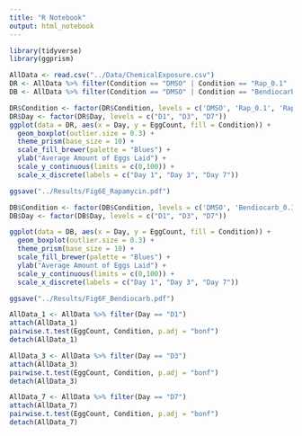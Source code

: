 ```yaml
---
title: "R Notebook"
output: html_notebook
---
```


```r
library(tidyverse)
library(ggprism)
```

```r
AllData <- read.csv("../Data/ChemicalExposure.csv")
DR <- AllData %>% filter(Condition == "DMSO" | Condition == "Rap_0.1" | Condition == "Rap_10" | Condition == "Rap_25")
DB <- AllData %>% filter(Condition == "DMSO" | Condition == "Bendiocarb_0.1" | Condition == "Bendiocarb_10" | Condition == "Bendiocarb_25")
```

```r
DR$Condition <- factor(DR$Condition, levels = c('DMSO', 'Rap_0.1', 'Rap_10', 'Rap_25'))
DR$Day <- factor(DR$Day, levels = c("D1", "D3", "D7"))
ggplot(data = DR, aes(x = Day, y = EggCount, fill = Condition)) + 
  geom_boxplot(outlier.size = 0.3) +
  theme_prism(base_size = 10) +
  scale_fill_brewer(palette = "Blues") +
  ylab("Average Amount of Eggs Laid") +
  scale_y_continuous(limits = c(0,100)) +
  scale_x_discrete(labels = c("Day 1", "Day 3", "Day 7"))

ggsave("../Results/Fig6E_Rapamycin.pdf")
```

```r
DB$Condition <- factor(DB$Condition, levels = c('DMSO', 'Bendiocarb_0.1', 'Bendiocarb_10', 'Bendiocarb_25'))
DB$Day <- factor(DB$Day, levels = c("D1", "D3", "D7"))

ggplot(data = DB, aes(x = Day, y = EggCount, fill = Condition)) + 
  geom_boxplot(outlier.size = 0.3) +
  theme_prism(base_size = 10) +
  scale_fill_brewer(palette = "Blues") +
  ylab("Average Amount of Eggs Laid") +
  scale_y_continuous(limits = c(0,100)) +
  scale_x_discrete(labels = c("Day 1", "Day 3", "Day 7"))

ggsave("../Results/Fig6F_Bendiocarb.pdf")
```

```r
AllData_1 <- AllData %>% filter(Day == "D1")
attach(AllData_1)
pairwise.t.test(EggCount, Condition, p.adj = "bonf")
detach(AllData_1)
```

```r
AllData_3 <- AllData %>% filter(Day == "D3")
attach(AllData_3)
pairwise.t.test(EggCount, Condition, p.adj = "bonf")
detach(AllData_3)
```

```r
AllData_7 <- AllData %>% filter(Day == "D7")
attach(AllData_7)
pairwise.t.test(EggCount, Condition, p.adj = "bonf")
detach(AllData_7)
```

